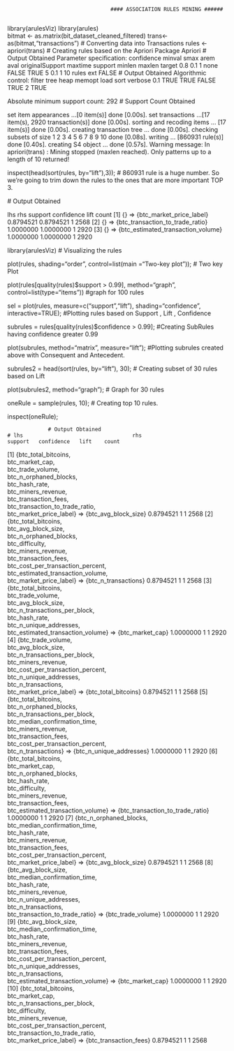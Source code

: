 
   
                                     #### ASSOCIATION RULES MINING ######
									  
library(arulesViz)
library(arules)									  
bitmat <- as.matrix(bit_dataset_cleaned_filtered)
trans<-as(bitmat,"transactions") # Converting data into Transactions 
rules <- apriori(trans)  # Creating rules based on the Apriori Package
Apriori
          # Output Obtained
Parameter specification:
confidence minval smax arem  aval originalSupport maxtime support minlen maxlen target
        0.8    0.1    1 none FALSE            TRUE       5     0.1      1     10  rules
   ext
 FALSE
        # Output Obtained
Algorithmic control:
 filter tree heap memopt load sort verbose
    0.1 TRUE TRUE  FALSE TRUE    2    TRUE

Absolute minimum support count: 292 # Support Count Obtained

set item appearances ...[0 item(s)] done [0.00s].
set transactions ...[17 item(s), 2920 transaction(s)] done [0.00s].
sorting and recoding items ... [17 item(s)] done [0.00s].
creating transaction tree ... done [0.00s].
checking subsets of size 1 2 3 4 5 6 7 8 9 10 done [0.08s].
writing ... [860931 rule(s)] done [0.40s].
creating S4 object  ... done [0.57s].
Warning message:
In apriori(trans) :
  Mining stopped (maxlen reached). Only patterns up to a length of 10 returned!
  
inspect(head(sort(rules, by="lift"),3)); # 860931 rule is a huge number. So we’re going to trim down the rules to the ones that are more important TOP 3.
   
   # Output Obtained 

   lhs    rhs                                support   confidence lift count
[1] {}  => {btc_market_price_label}           0.8794521 0.8794521  1    2568 
[2] {}  => {btc_transaction_to_trade_ratio}   1.0000000 1.0000000  1    2920 
[3] {}  => {btc_estimated_transaction_volume} 1.0000000 1.0000000  1    2920 
  
library(arulesViz) # Visualizing the rules 
  
plot(rules, shading="order", control=list(main ="Two-key plot")); # Two key Plot
  
plot(rules[quality(rules)$support > 0.99], method="graph", control=list(type="items")) #graph for 100 rules
  
  
sel = plot(rules, measure=c("support","lift"), shading="confidence", interactive=TRUE);  #Plotting rules based on Support , Lift , Confidence
  
subrules = rules[quality(rules)$confidence > 0.99]; #Creating SubRules having confidence greater 0.99
  
plot(subrules, method="matrix", measure="lift"); #Plotting subrules created above  with Consequent and Antecedent.
  
subrules2 = head(sort(rules, by="lift"), 30);  # Creating subset of  30 rules based on Lift

plot(subrules2, method="graph"); # Graph for 30 rules

oneRule = sample(rules, 10); #  Creating top 10 rules.

inspect(oneRule);

                 # Output Obtained
    # lhs                                   rhs                               support   confidence   lift    count
[1]  {btc_total_bitcoins,                                                                                  
      btc_market_cap,                                                                                      
      btc_trade_volume,                                                                                    
      btc_n_orphaned_blocks,                                                                               
      btc_hash_rate,                                                                                       
      btc_miners_revenue,                                                                                  
      btc_transaction_fees,                                                                                
      btc_transaction_to_trade_ratio,                                                                      
      btc_market_price_label}           => {btc_avg_block_size}             0.8794521          1       1     2568
[2]  {btc_total_bitcoins,                                                                                  
      btc_avg_block_size,                                                                                  
      btc_n_orphaned_blocks,                                                                               
      btc_difficulty,                                                                                      
      btc_miners_revenue,                                                                                  
      btc_transaction_fees,                                                                                
      btc_cost_per_transaction_percent,                                                                    
      btc_estimated_transaction_volume,                                                                    
      btc_market_price_label}           => {btc_n_transactions}             0.8794521          1       1    2568
[3]  {btc_total_bitcoins,                                                                                  
      btc_trade_volume,                                                                                    
      btc_avg_block_size,                                                                                  
      btc_n_transactions_per_block,                                                                        
      btc_hash_rate,                                                                                       
      btc_n_unique_addresses,                                                                              
      btc_estimated_transaction_volume} => {btc_market_cap}                 1.0000000          1        1   2920
[4]  {btc_trade_volume,                                                                                    
      btc_avg_block_size,                                                                                  
      btc_n_transactions_per_block,                                                                        
      btc_miners_revenue,                                                                                  
      btc_cost_per_transaction_percent,                                                                    
      btc_n_unique_addresses,                                                                              
      btc_n_transactions,                                                                                  
      btc_market_price_label}           => {btc_total_bitcoins}             0.8794521          1        1   2568
[5]  {btc_total_bitcoins,                                                                                  
      btc_n_orphaned_blocks,                                                                               
      btc_n_transactions_per_block,                                                                        
      btc_median_confirmation_time,                                                                        
      btc_miners_revenue,                                                                                  
      btc_transaction_fees,                                                                                
      btc_cost_per_transaction_percent,                                                                    
      btc_n_transactions}               => {btc_n_unique_addresses}         1.0000000          1        1   2920
[6]  {btc_total_bitcoins,                                                                                  
      btc_market_cap,                                                                                      
      btc_n_orphaned_blocks,                                                                               
      btc_hash_rate,                                                                                       
      btc_difficulty,                                                                                      
      btc_miners_revenue,                                                                                  
      btc_transaction_fees,                                                                                
      btc_estimated_transaction_volume} => {btc_transaction_to_trade_ratio} 1.0000000          1       1    2920
[7]  {btc_n_orphaned_blocks,                                                                               
      btc_median_confirmation_time,                                                                        
      btc_hash_rate,                                                                                       
      btc_miners_revenue,                                                                                  
      btc_transaction_fees,                                                                                
      btc_cost_per_transaction_percent,                                                                    
      btc_market_price_label}           => {btc_avg_block_size}             0.8794521          1       1    2568
[8]  {btc_avg_block_size,                                                                                  
      btc_median_confirmation_time,                                                                        
      btc_hash_rate,                                                                                       
      btc_miners_revenue,                                                                                  
      btc_n_unique_addresses,                                                                              
      btc_n_transactions,                                                                                  
      btc_transaction_to_trade_ratio}   => {btc_trade_volume}               1.0000000          1       1    2920
[9]  {btc_avg_block_size,                                                                                  
      btc_median_confirmation_time,                                                                        
      btc_hash_rate,                                                                                       
      btc_miners_revenue,                                                                                  
      btc_transaction_fees,                                                                                
      btc_cost_per_transaction_percent,                                                                    
      btc_n_unique_addresses,                                                                              
      btc_n_transactions,                                                                                  
      btc_estimated_transaction_volume} => {btc_market_cap}                 1.0000000          1       1   2920
[10] {btc_total_bitcoins,                                                                                  
      btc_market_cap,                                                                                      
      btc_n_transactions_per_block,                                                                        
      btc_difficulty,                                                                                      
      btc_miners_revenue,                                                                                  
      btc_cost_per_transaction_percent,                                                                    
      btc_transaction_to_trade_ratio,                                                                      
      btc_market_price_label}           => {btc_transaction_fees}           0.8794521          1       1   2568
  
  
  
  
  
  